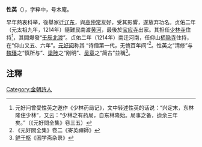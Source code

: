 '''性英'''（{{bd|?||?||}}），字粹中，号木庵。

早年熱衷科举，後舉家迁[[辽东|辽东]]，與[[高憲|高仲常]]友好，受其影響，遂放弃功名。贞佑二年（元太祖九年，1214年）隨難民南渡[[黄河|黄河]]，最後於[[宝应寺|宝应寺]]出家。其担任[[少林寺|少林寺]]住持<ref>元好问曾受性英之邀作《少林药局记》，文中转述性英的话说：“兴定末，东林隆住少林”，又云：“少林之有药局，自东林隆始。局事之备，迨余三年矣。”（《元好問全集》卷三五）</ref>，其間爆發“[[壬辰北渡|壬辰北渡]]”。贞佑二年（1214年）南迁河南，任仰山[[栖隐寺|栖隐寺]]住持，在“仰山又五、六年”。[[元好问|元好问]]称其 “诗僧第一代，无愧百年间”<ref>《元好問全集》卷二《寄英禪師》</ref>。性英之“清修”与[[魏璠|魏璠]]之“慎所与”、[[梁陟|梁陟]]之“刚明”、[[吴章|吴章]]之“简古”並稱<ref>[[鲜于枢|鲜于枢]]《困学斋杂录》</ref>。

==注釋==
<references/>

[[Category:金朝詩人|Category:金朝詩人]]